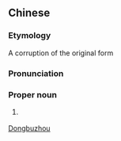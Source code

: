 {{also|东布洲}}
==Chinese==
{{zh-forms|[[Dongbuzhou]]<br>(corrupted form)|type=3|s=东布洲}}

===Etymology===
A corruption of the original form {{m|zh|東㳍洲}}

===Pronunciation===
{{zh-pron
|m=Dōngbùzhōu
|cat=pn
}}

===Proper noun===
{{zh-proper noun}}
# {{lb|zh|historical}} {{synonym of|東㳍洲|lang=zh}}

[[Category:zh:Former islands|Dongbuzhou]]
